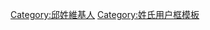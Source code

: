{{Userbox
  |id=[[邱姓]]
  |id-c=	#1BBBC6
  |info=這個用戶姓'''[[邱姓|邱]]'''。
  |info-c=#FFFFFF
  |info-s=10
  |border-c=#2BBBC6
}}
<includeonly>[[Category:邱姓維基人]]</includeonly><noinclude>[[Category:姓氏用户框模板]]</noinclude>